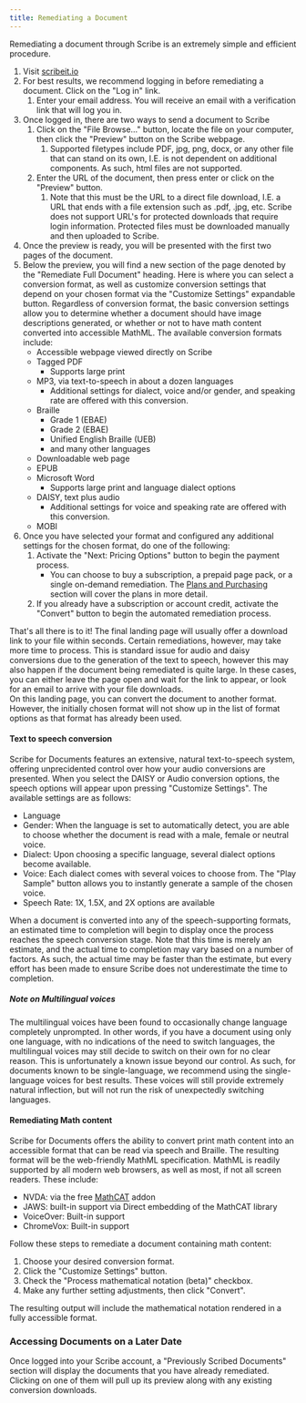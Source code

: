 ```yaml
---
title: Remediating a Document
---
```



Remediating a document through Scribe is an extremely simple and efficient procedure.
1. Visit [scribeit.io](https://scribeit.io)
1. For best results, we recommend logging in before remediating a document. Click on the "Log in" link.
    1. Enter your email address. You will receive an email with a verification link that will log you in.
1. Once logged in, there are two ways to send a document to Scribe
    1. Click on the "File Browse…" button, locate the file on your computer, then click the "Preview" button on the Scribe webpage.
        1. Supported filetypes include PDF, jpg, png, docx, or any other file that can stand on its own, I.E. is not dependent on additional components. As such, html files are not supported.
    1. Enter the URL of the document, then press enter or click on the "Preview" button.
        1. Note that this must be the URL to a direct file download, I.E. a URL that ends with a file extension such as .pdf, .jpg, etc. Scribe does not support URL's for  protected downloads that require login information. Protected files must be downloaded manually and then uploaded to Scribe.
1. Once the preview is ready, you will be presented with the first two pages of the document.
1. Below the preview, you will find a new section of the page denoted by the "Remediate Full Document" heading. Here is where you can select a conversion format, as well as customize conversion settings that depend on your chosen format via the "Customize Settings" expandable button. Regardless of conversion format, the basic conversion settings allow you to determine whether a document should have image descriptions generated, or whether or not to have math content converted into accessible MathML. The available conversion formats include:
    * Accessible webpage viewed directly on Scribe
    * Tagged PDF
        * Supports large print
    * MP3, via text-to-speech in about a dozen languages
        * Additional settings for dialect, voice and/or gender, and speaking rate are offered with this conversion.
    * Braille
        * Grade 1 (EBAE)
        * Grade 2 (EBAE)
        * Unified English Braille (UEB)
        * and many other languages
    * Downloadable web page
    * EPUB
    * Microsoft Word
        * Supports large print and language dialect options
    * DAISY, text plus audio
        * Additional settings for voice and speaking rate are offered with this conversion.
    * MOBI
1. Once you have selected your format and configured any additional settings for the chosen format, do one of the following:
    1. Activate the "Next: Pricing Options" button to begin the payment process.
        * You can choose to buy a subscription, a prepaid page pack, or a single on-demand remediation. The [Plans and Purchasing](../plans) section will cover the plans in more detail.
    1. If you already have a subscription or account credit, activate the "Convert" button to begin the automated remediation process. 

That's all there is to it! The final landing page will usually offer a download link to your file within seconds. Certain remediations, however, may take more time to process. This is standard issue for audio and daisy conversions due to the generation of the text to speech, however this may also happen if the document being remediated is quite large. In these cases, you can either leave the page open and wait for the link to appear, or look for an email to arrive with your file downloads.  
On this landing page, you can convert the document to another format. However, the initially chosen format will not show up in the list of format options as that format has already been used.

#### Text to speech conversion

Scribe for Documents features an extensive, natural text-to-speech system, offering unprecidented control over how your audio conversions are presented. When you select the DAISY or Audio conversion options, the speech options will appear upon pressing "Customize Settings".
The available settings are as follows:
* Language
* Gender: When the language is set to automatically detect, you are able to choose whether the document is read with a male, female or neutral voice.
* Dialect: Upon choosing a specific language, several dialect options become available.
* Voice: Each dialect comes with several voices to choose from. The "Play Sample" button allows you to instantly generate a sample of the chosen voice.
* Speech Rate: 1X, 1.5X, and 2X options are available

When a document is converted into any of the speech-supporting formats, an estimated time to completion will begin to display once the process reaches the speech conversion stage. Note that this time is merely an estimate, and the actual time to completion may vary based on a number of factors. As such, the actual time may be faster than the estimate, but every effort has been made to ensure Scribe does not underestimate the time to completion.

##### Note on Multilingual voices

The multilingual voices have been found to occasionally change language completely unprompted. In other words, if you have a document using only one language, with no indications of the need to switch languages, the multilingual voices may still decide to switch on their own for no clear reason. This is unfortunately a known issue beyond our control. As such, for documents known to be single-language, we recommend using the single-language voices for best results. These voices will still provide extremely natural inflection, but will not run the risk of unexpectedly switching languages.

#### Remediating Math content

Scribe for Documents offers the ability to convert print math content into an accessible format that can be read via speech and Braille. The resulting format will be the web-friendly MathML specification. MathML is readily supported by all modern web browsers, as well as most, if not all screen readers. These include:
* NVDA: via the free [MathCAT](https://addons.nvda-project.org/addons/MathCAT.en.html) addon
* JAWS: built-in support via Direct embedding of the MathCAT library
* VoiceOver: Built-in support
* ChromeVox: Built-in support

Follow these steps to remediate a document containing math content:
1. Choose your desired conversion format.
1. Click the "Customize Settings" button.
1. Check the "Process mathematical notation (beta)" checkbox.
1. Make any further setting adjustments, then click "Convert".

The resulting output will include the mathematical notation rendered in a fully accessible format.

### Accessing Documents on a Later Date

Once logged into your Scribe account, a "Previously Scribed Documents" section will display the documents that you have already remediated. Clicking on one of them will pull up its preview along with any existing conversion downloads.